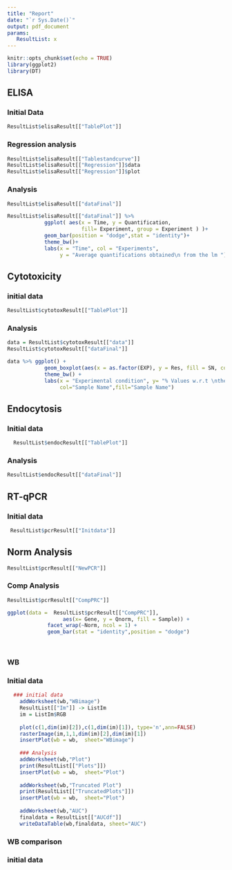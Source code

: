 ```yaml
---
title: "Report"
date: "`r Sys.Date()`"
output: pdf_document
params:
   ResultList: x
---
```


```r
knitr::opts_chunk$set(echo = TRUE)
library(ggplot2)
library(DT)

```

## ELISA

### Initial Data

```r
ResultList$elisaResult[["TablePlot"]]
```

### Regression analysis

```r
ResultList$elisaResult[["Tablestandcurve"]]
ResultList$elisaResult[["Regression"]]$data
ResultList$elisaResult[["Regression"]]$plot
```


### Analysis

```r

ResultList$elisaResult[["dataFinal"]]

ResultList$elisaResult[["dataFinal"]] %>%
            ggplot( aes(x = Time, y = Quantification,
                        fill= Experiment, group = Experiment ) )+
            geom_bar(position = "dodge",stat = "identity")+
            theme_bw()+
            labs(x = "Time", col = "Experiments",
                 y = "Average quantifications obtained\n from the lm ")

```

## Cytotoxicity

### initial data

```r
ResultList$cytotoxResult[["TablePlot"]]
```

### Analysis

```r

data = ResultList$cytotoxResult[["data"]]
ResultList$cytotoxResult[["dataFinal"]]

data %>% ggplot() +
            geom_boxplot(aes(x = as.factor(EXP), y = Res, fill = SN, col = SN),alpha = 0.4) +
            theme_bw() +
            labs(x = "Experimental condition", y= "% Values w.r.t \nthe baseline cell death",
                 col="Sample Name",fill="Sample Name")

```


## Endocytosis

### Initial data

```r
  ResultList$endocResult[["TablePlot"]]
```

### Analysis
```r
ResultList$endocResult[["dataFinal"]]
```

## RT-qPCR

### Initial data

```r
 ResultList$pcrResult[["Initdata"]]
```

## Norm Analysis

```r

ResultList$pcrResult[["NewPCR"]]
```

### Comp Analysis

```r

ResultList$pcrResult[["CompPRC"]]

ggplot(data =  ResultList$pcrResult[["CompPRC"]],
                  aes(x= Gene, y = Qnorm, fill = Sample)) + 
             facet_wrap(~Norm, ncol = 1) +
             geom_bar(stat = "identity",position = "dodge")

  
```

### WB

### Initial data

```r
  ### initial data
    addWorksheet(wb,"WBimage")
    ResultList[["Im"]] -> ListIm 
    im = ListIm$RGB
    
    plot(c(1,dim(im)[2]),c(1,dim(im)[1]), type='n',ann=FALSE)
    rasterImage(im,1,1,dim(im)[2],dim(im)[1])
    insertPlot(wb = wb,  sheet="WBimage")
    
    ### Analysis
    addWorksheet(wb,"Plot")
    print(ResultList[["Plots"]])
    insertPlot(wb = wb,  sheet="Plot")
    
    addWorksheet(wb,"Truncated Plot")
    print(ResultList[["TruncatedPlots"]])
    insertPlot(wb = wb,  sheet="Plot")
    
    addWorksheet(wb,"AUC")
    finaldata = ResultList[["AUCdf"]]
    writeDataTable(wb,finaldata, sheet="AUC")
```

### WB comparison

### initial data

```r

```
